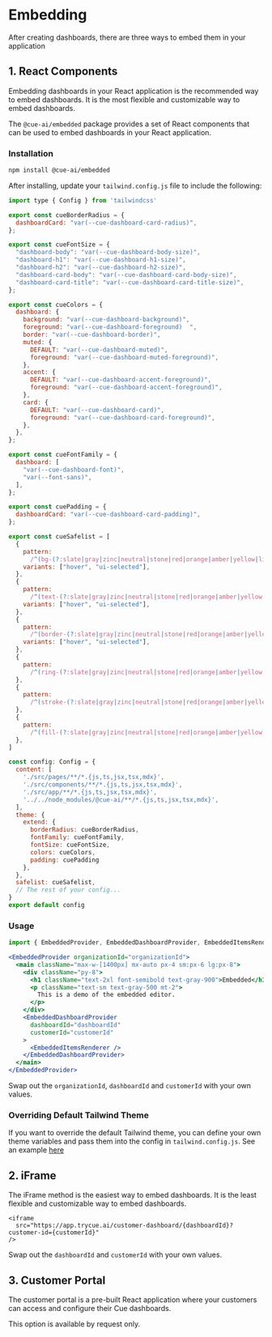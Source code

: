 # Embedding

After creating dashboards, there are three ways to embed them in your application

## 1. React Components

Embedding dashboards in your React application is the recommended way to embed dashboards. It is the most flexible and customizable way to embed dashboards.

The `@cue-ai/embedded` package provides a set of React components that can be used to embed dashboards in your React application.

### Installation

```bash
npm install @cue-ai/embedded
```

After installing, update your `tailwind.config.js` file to include the following:

```js
import type { Config } from 'tailwindcss'

export const cueBorderRadius = {
  dashboardCard: "var(--cue-dashboard-card-radius)",
};

export const cueFontSize = {
  "dashboard-body": "var(--cue-dashboard-body-size)",
  "dashboard-h1": "var(--cue-dashboard-h1-size)",
  "dashboard-h2": "var(--cue-dashboard-h2-size)",
  "dashboard-card-body": "var(--cue-dashboard-card-body-size)",
  "dashboard-card-title": "var(--cue-dashboard-card-title-size)",
};

export const cueColors = {
  dashboard: {
    background: "var(--cue-dashboard-background)",
    foreground: "var(--cue-dashboard-foreground)  ",
    border: "var(--cue-dashboard-border)",
    muted: {
      DEFAULT: "var(--cue-dashboard-muted)",
      foreground: "var(--cue-dashboard-muted-foreground)",
    },
    accent: {
      DEFAULT: "var(--cue-dashboard-accent-foreground)",
      foreground: "var(--cue-dashboard-accent-foreground)",
    },
    card: {
      DEFAULT: "var(--cue-dashboard-card)",
      foreground: "var(--cue-dashboard-card-foreground)",
    },
  },
};

export const cueFontFamily = {
  dashboard: [
    "var(--cue-dashboard-font)",
    "var(--font-sans)",
  ],
};

export const cuePadding = {
  dashboardCard: "var(--cue-dashboard-card-padding)",
};

export const cueSafelist = [
  {
    pattern:
      /^(bg-(?:slate|gray|zinc|neutral|stone|red|orange|amber|yellow|lime|green|emerald|teal|cyan|sky|blue|indigo|violet|purple|fuchsia|pink|rose)-(?:50|100|200|300|400|500|600|700|800|900|950))$/,
    variants: ["hover", "ui-selected"],
  },
  {
    pattern:
      /^(text-(?:slate|gray|zinc|neutral|stone|red|orange|amber|yellow|lime|green|emerald|teal|cyan|sky|blue|indigo|violet|purple|fuchsia|pink|rose)-(?:50|100|200|300|400|500|600|700|800|900|950))$/,
    variants: ["hover", "ui-selected"],
  },
  {
    pattern:
      /^(border-(?:slate|gray|zinc|neutral|stone|red|orange|amber|yellow|lime|green|emerald|teal|cyan|sky|blue|indigo|violet|purple|fuchsia|pink|rose)-(?:50|100|200|300|400|500|600|700|800|900|950))$/,
    variants: ["hover", "ui-selected"],
  },
  {
    pattern:
      /^(ring-(?:slate|gray|zinc|neutral|stone|red|orange|amber|yellow|lime|green|emerald|teal|cyan|sky|blue|indigo|violet|purple|fuchsia|pink|rose)-(?:50|100|200|300|400|500|600|700|800|900|950))$/,
  },
  {
    pattern:
      /^(stroke-(?:slate|gray|zinc|neutral|stone|red|orange|amber|yellow|lime|green|emerald|teal|cyan|sky|blue|indigo|violet|purple|fuchsia|pink|rose)-(?:50|100|200|300|400|500|600|700|800|900|950))$/,
  },
  {
    pattern:
      /^(fill-(?:slate|gray|zinc|neutral|stone|red|orange|amber|yellow|lime|green|emerald|teal|cyan|sky|blue|indigo|violet|purple|fuchsia|pink|rose)-(?:50|100|200|300|400|500|600|700|800|900|950))$/,
  },
]

const config: Config = {
  content: [
    './src/pages/**/*.{js,ts,jsx,tsx,mdx}',
    './src/components/**/*.{js,ts,jsx,tsx,mdx}',
    './src/app/**/*.{js,ts,jsx,tsx,mdx}',
    '../../node_modules/@cue-ai/**/*.{js,ts,jsx,tsx,mdx}',
  ],
  theme: {
    extend: {
      borderRadius: cueBorderRadius,
      fontFamily: cueFontFamily,
      fontSize: cueFontSize,
      colors: cueColors,
      padding: cuePadding
    },
  },
  safelist: cueSafelist,
  // The rest of your config...
}
export default config
````

### Usage

```jsx
import { EmbeddedProvider, EmbeddedDashboardProvider, EmbeddedItemsRenderer  } from '@cue-ai/embedded';

<EmbeddedProvider organizationId="organizationId">
  <main className="max-w-[1400px] mx-auto px-4 sm:px-6 lg:px-8">
    <div className="py-8">
      <h1 className="text-2xl font-semibold text-gray-900">Embedded</h1>
      <p className="text-sm text-gray-500 mt-2">
        This is a demo of the embedded editor.
      </p>
    </div>
    <EmbeddedDashboardProvider
      dashboardId="dashboardId"
      customerId="customerId"
    >
      <EmbeddedItemsRenderer />
    </EmbeddedDashboardProvider>
  </main>
</EmbeddedProvider>
```

Swap out the `organizationId`, `dashboardId` and `customerId` with your own values.

### Overriding Default Tailwind Theme
If you want to override the default Tailwind theme, you can define your own theme variables and
pass them into the config in `tailwind.config.js`. See an example [here](https://github.com/cue-ai/examples/blob/main/packages/embedded-example/tailwind.config.override.ts)

## 2. iFrame

The iFrame method is the easiest way to embed dashboards. It is the least flexible and customizable way to embed dashboards.

```
<iframe
  src="https://app.trycue.ai/customer-dashboard/{dashboardId}?customer-id={customerId}"
/>
```

Swap out the `dashboardId` and `customerId` with your own values.

## 3. Customer Portal

The customer portal is a pre-built React application where your customers can access and configure their Cue dashboards.

This option is available by request only.
